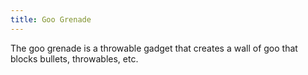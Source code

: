```yaml
---
title: Goo Grenade
---
```


The goo grenade is a throwable gadget that creates a wall of goo that blocks bullets, throwables, etc.
